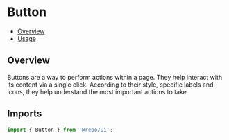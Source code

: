 

<Meta of={ButtonStories} />

# Button

- [Overview](#overview)
- [Usage](#usage)

## Overview

Buttons are a way to perform actions within a page. They help interact with its content via a single click. According to
their style, specific labels and icons, they help understand the most important actions to take.

## Imports

```js
import { Button } from '@repo/ui';
```
